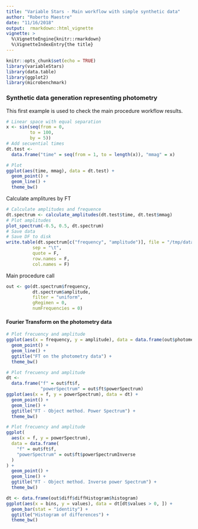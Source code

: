 ```yaml
---
title: "Variable Stars - Main workflow with simple synthetic data"
author: "Roberto Maestre"
date: "11/16/2018"
output:  rmarkdown::html_vignette
vignette: >
  %\VignetteEngine{knitr::rmarkdown}
  %\VignetteIndexEntry{the title} 
---
```


```r
knitr::opts_chunk$set(echo = TRUE)
library(variableStars)
library(data.table)
library(ggplot2)
library(microbenchmark)
```


### Synthetic data generation representing photometry

This first example is used to check the main procedure workflow results.

```r
# Linear space with equal separation
x <- sin(seq(from = 0,
         to = 100,
         by = 5))
# Add secuential times
dt.test <-
  data.frame("time" = seq(from = 1, to = length(x)), "mmag" = x)

# Plot
ggplot(aes(time, mmag), data = dt.test) +
  geom_point() +
  geom_line() +
  theme_bw()
```

Calculate amplitures by FT

```r
# Calculate amplitudes and frequence
dt.spectrum <- calculate_amplitudes(dt.test$time, dt.test$mmag)
# Plot amplitudes
plot_spectrum(-0.5, 0.5, dt.spectrum)
# Save data
# Save DF to disk
write.table(dt.spectrum[c("frequency", "amplitude")], file = "/tmp/data.csv", 
          sep = "\t",
          quote = F, 
          row.names = F, 
          col.names = F)
```


Main procedure call

```r
out <- go(dt.spectrum$frequency,
          dt.spectrum$amplitude,
          filter = "uniform",
          gRegimen = 0,
          numFrequencies = 0)
```

#### Fourier Transform on the photometry data

```r
# Plot frecuency and amplitude
ggplot(aes(x = frequency, y = amplitude), data = data.frame(out$photometry)) +
  geom_point() +
  geom_line() +
  ggtitle("FT on the photometry data") +
  theme_bw()
```


```r
# Plot frecuency and amplitude
dt <-
  data.frame("f" = out$ft$f,
             "powerSpectrum" = out$ft$powerSpectrum)
ggplot(aes(x = f, y = powerSpectrum), data = dt) +
  geom_point() +
  geom_line() +
  ggtitle("FT - Object method. Power Spectrum") +
  theme_bw()
```

```r
# Plot frecuency and amplitude
ggplot(
  aes(x = f, y = powerSpectrum),
  data = data.frame(
    "f" = out$ft$f,
    "powerSpectrum" = out$ft$powerSpectrumInverse
  )
) +
  geom_point() +
  geom_line() +
  ggtitle("FT - Object method. Inverse power Spectrum") +
  theme_bw()
```



```r
dt <- data.frame(out$diff$diffHistogram$histogram)
ggplot(aes(x = bins, y = values), data = dt[dt$values > 0, ]) +
  geom_bar(stat = "identity") +
  ggtitle("Histogram of differences") +
  theme_bw()
```


